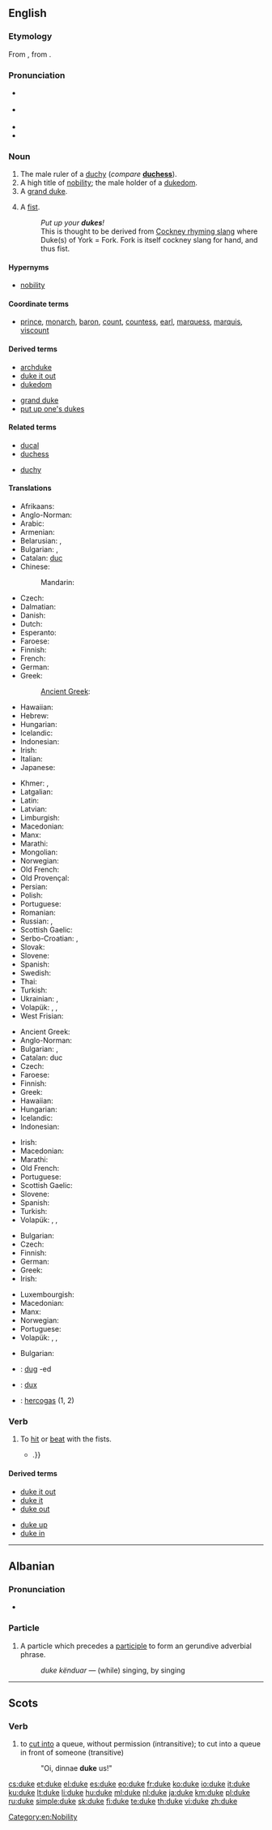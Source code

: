 {{also|Duke}}
==English==
{{wikipedia}}

===Etymology===
From {{etyl|fro}} {{term|lang=fro|duc}}, from {{etyl|la}} {{term|lang=la|dux}}.

===Pronunciation===
* {{a|UK}} {{IPA|/djuːk/|/dʒuːk/}}
* {{a|US}} {{IPA|/duːk/}}
* {{audio|en-us-duke.ogg|Audio (US)}}
* {{rhymes|uːk}}

===Noun===
{{en-noun}}

# The male ruler of a [[duchy]] (''compare'' '''[[duchess]]''').
# A high title of [[nobility]]; the male holder of a [[dukedom]].
# A [[grand duke]].
# {{slang|usually in plural}} A [[fist]].
#: ''Put up your '''dukes'''!''
#: This is thought to be derived from [[Wikipedia:Cockney rhyming slang|Cockney rhyming slang]] where Duke(s) of York = Fork. Fork is itself cockney slang for hand, and thus fist.

====Hypernyms====
* [[nobility]]

====Coordinate terms====
{{checksense}}
* [[prince]], [[monarch]], [[baron]], [[count]], [[countess]], [[earl]], [[marquess]], [[marquis]], [[viscount]]

====Derived terms====
{{rel-top|terms derived from ''duke'' (noun)}}
* [[archduke]]
* [[duke it out]]
* [[dukedom]]
{{rel-mid}}
* [[grand duke]]
* [[put up one's dukes]]
{{rel-bottom}}

====Related terms====
{{rel-top|terms related to ''duke'' (noun)}}
* [[ducal]]
* [[duchess]]
{{rel-mid}}
* [[duchy]]
{{rel-bottom}}

====Translations====
{{trans-top|male ruler of a duchy}}
* Afrikaans: {{t-|af|hertog}}
* Anglo-Norman: {{tø|xno|duc}}
* Arabic: {{t-|ar|دوق|m|tr=dūq|sc=Arab}}
* Armenian: {{t-|hy|դուքս|tr=duk's}}
* Belarusian: {{t-|be|герцаг|m|tr=hjércah|sc=Cyrl}}, {{t-|be|князь|m|tr=knjazʹ|sc=Cyrl}}
* Bulgarian: {{t+|bg|херцог|m|tr=hércog}}, {{t-|bg|дук|m|tr=duk}}
* Catalan: [[duc]] {{m}}
* Chinese:
*: Mandarin: {{t|cmn|公爵|tr=gōngjué|sc=Hani}}
* Czech: {{t-|cs|vévoda|m}}
* Dalmatian: {{tø|dlm|ducat|m}}
* Danish: {{t-|da|hertug}}
* Dutch: {{t+|nl|hertog|m}}
* Esperanto: {{t-|eo|duko}}
* Faroese: {{t-|fo|hertogi|m}}
* Finnish: {{t+|fi|herttua}}
* French: {{t+|fr|duc|m}}
* German: {{t+|de|Herzog|m}}
* Greek: {{t+|el|δούκας|m|tr=doúkas}}
*: [[Ancient Greek]]: {{tø|grc|δούξ|sc=polytonic}}
* Hawaiian: {{tø|haw|duke}}
* Hebrew: {{t+|he|דוכס}}
* Hungarian: {{t+|hu|herceg}}
* Icelandic: {{t-|is|hertogi|m}}
* Indonesian: {{t+|id|adipati}}
* Irish: {{t+|ga|diúc|m}}
* Italian: {{t+|it|duca|m}}
* Japanese: {{t+|ja|公爵|tr=こうしゃく, kōshaku|sc=Jpan}}
{{trans-mid}}
* Khmer: {{t-|km|ចៅពញា|m|tr=chav pnyie}}, {{t-|km|អ្នកឧកញ៉ា|tr=neak ok nha|sc=Khmr}}
* Latgalian: {{tø|ltg|gercogs|m}}
* Latin: {{t+|la|dux|m}}
* Latvian: {{t-|lv|herzogs}}
* Limburgish: {{t-|li|hertog}}
* Macedonian: {{t-|mk|војвода|m|tr=vójvoda}}
* Manx: {{t-|gv|duic}}
* Marathi: {{t-|mr|ड्यूक|tr=ḍyūka|sc=Deva}}
* Mongolian: {{t-|mn|гүн|tr=gün|sc=Cyrl}}
* Norwegian: {{t-|no|hertug}}
* Old French: {{tø|fro|duc|m}}
* Old Provençal: {{tø|pro|duc|m}}
* Persian: {{t+|fa|دوک|tr=duk|sc=fa-Arab}}
* Polish: {{t+|pl|książę|m}}
* Portuguese: {{t+|pt|duque|m}}
* Romanian: {{t+|ro|duce|m}}
* Russian: {{t+|ru|герцог|m|tr=gércog}}, {{t+|ru|князь|m|tr=knjazʹ|sc=Cyrl}}
* Scottish Gaelic: {{t-|gd|diùc|m}}
* Serbo-Croatian: {{t-|sh|vojvoda|m}}, {{t-|sh|војвода|m}}
* Slovak: {{t-|sk|vojvoda|m}}
* Slovene: {{t+|sl|vojvoda|m}}
* Spanish: {{t+|es|duque|m}}
* Swedish: {{t+|sv|hertig}}
* Thai: {{t-|th|เจ้าพระยา|tr=jâo prá yaa|sc=Thai}}
* Turkish: {{t+|tr|dük}}
* Ukrainian: {{t-|uk|герцог|m|tr=hércoh|sc=Cyrl}}, {{t-|uk|князь|m|tr=knjazʹ|sc=Cyrl}}
* Volapük: {{qualifier|♂♀}} {{t+|vo|dük|}}, {{qualifier|♂}} {{t-|vo|hidük|}}, {{qualifier|♀}} {{t+|vo|jidük|}}
* West Frisian: {{t-|fy|hartoch}}
{{trans-bottom}}

{{trans-top|male holder of a dukedom}}
* Ancient Greek: {{tø|grc|δούξ|m|sc=polytonic}}
* Anglo-Norman: {{tø|xno|duc}}
* Bulgarian: {{t+|bg|херцог|m}}, {{t-|bg|дук|m}}
* Catalan: duc
* Czech: {{t-|cs|vévoda|m}}
* Faroese: {{t|fo|hertogi|m}}
* Finnish: {{t+|fi|herttua}}
* Greek: {{t+|el|δούκας|m|tr=doúkas}}
* Hawaiian: {{tø|haw|duke}}
* Hungarian: {{t+|hu|herceg}}
* Icelandic: {{t-|is|hertogi|m}}
* Indonesian: {{t+|id|adipati}}
{{trans-mid}}
* Irish: {{t+|ga|diúc|m}}
* Macedonian: {{t-|mk|војвода|m|tr=vójvoda}}
* Marathi: {{t-|mr|ड्यूक|tr=ḍyūka|sc=Deva}}
* Old French: {{tø|fro|duc|m}}
* Portuguese: {{t+|pt|duque|m}}
* Scottish Gaelic: {{t-|gd|diùc|m}}
* Slovene: {{t+|sl|vojvoda|m}}
* Spanish: {{t+|es|duque|m}}
* Turkish: {{t+|tr|dük}}
* Volapük: {{qualifier|♂♀}} {{t+|vo|dük|}}, {{qualifier|♂}} {{t-|vo|hidük|}}, {{qualifier|♀}} {{t+|vo|jidük|}}
{{trans-bottom}}

{{trans-top|grand duke}}
* Bulgarian: {{t-|bg|велик херцог|m}}
* Czech: {{t-|cs|velkovévoda|m}}
* Finnish: {{t-|fi|suurherttua}}
* German: {{t+|de|Großherzog|m}}
* Greek: {{t-|el|μέγας δούκας|m|tr=mégas doúkas}}
* Irish: {{t-|ga|ard-diúc|m}}
{{trans-mid}}
* Luxembourgish: {{t-|lb|Herzog}}
* Macedonian: {{t-|mk|велик војвода|m|tr=vélik vójvoda}}
* Manx: {{t-|gv|ard-duic|m}}
* Norwegian: {{t|no|storhertug|m}}
* Portuguese: {{t-|pt|grão-duque}}
* Volapük: {{qualifier|♂♀}} {{t+|vo|ledük|}}, {{qualifier|♂}} {{t-|vo|hiledük|}}, {{qualifier|♀}} {{t+|vo|jiledük|}}
{{trans-bottom}}

{{trans-top|slang: fist}}
* Bulgarian: {{t+|bg|юмрук|m}}
{{trans-mid}}
{{trans-bottom}}

<!--Remove this section once all of the translations below have been moved into the tables above.-->
{{checktrans-top}}
* {{ttbc|br}}: [[dug]] {{m}} -ed {{p}}
* {{ttbc|la}}: [[dux]] {{m}}
* {{ttbc|lt}}: [[hercogas]] {{m}} (1, 2)
{{trans-bottom}}

===Verb===
{{en-verb|duk|es}}

# {{transitive}} To [[hit]] or [[beat]] with the fists.
#* {{quote-book|2003|John A. Dinan|Private Eyes in the Comics|isbn=159393002X|pageurl=http://books.google.com/books?id=7vvAzXjtBAcC&pg=PA65|page=65
|passage=It seems that PI Rainer was '''duked''' by his wife {{...|and he explores his feelings of being on the receiving end of a beating with the gal who is the object of their $300 case, Leila Burnett}}.}}

====Derived terms====
{{rel-top|terms derived from ''duke'' (verb)}}
* [[duke it out]]
* [[duke it]]
* [[duke out]]
{{rel-mid}}
* [[duke up]]
* [[duke in]]
{{rel-bottom}}

[[Category:en:Nobility]]

----

==Albanian==

===Pronunciation===
* {{IPA|[ˈdukɛ]|lang=sq}}

===Particle===
{{head|sq|particle}}

# A particle which precedes a [[participle]] to form an gerundive adverbial phrase.
#: ''duke kënduar'' — (while) singing, by singing

----

==Scots==

===Verb===
{{sco-verb|dukes|dukin|dukit|dukit}}

# to [[cut in]]to a queue, without permission (intransitive); to cut into a queue in front of someone (transitive)
#: "Oi, dinnae '''duke''' us!"

[[cs:duke]]
[[et:duke]]
[[el:duke]]
[[es:duke]]
[[eo:duke]]
[[fr:duke]]
[[ko:duke]]
[[io:duke]]
[[it:duke]]
[[ku:duke]]
[[lt:duke]]
[[li:duke]]
[[hu:duke]]
[[ml:duke]]
[[nl:duke]]
[[ja:duke]]
[[km:duke]]
[[pl:duke]]
[[ru:duke]]
[[simple:duke]]
[[sk:duke]]
[[fi:duke]]
[[te:duke]]
[[th:duke]]
[[vi:duke]]
[[zh:duke]]